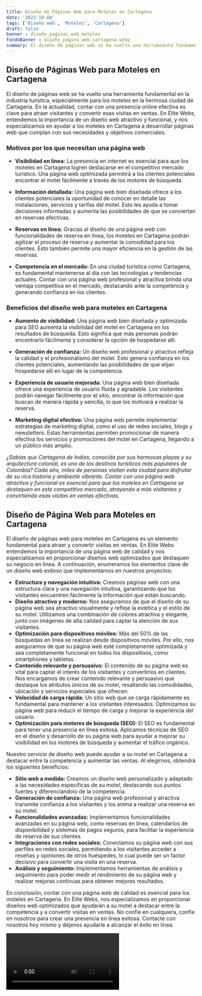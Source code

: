 ```yaml
---
title: Diseño de Páginas Web para Moteles en Cartagena
date: '2023-10-04'
tags: ['Diseño web', 'Moteles', 'Cartagena']
draft: false
banner : diseño_paginas_web_moteles
fondoBanner : diseño_pagina_web_cartagena.webp
summary: El diseño de páginas web se ha vuelto una herramienta fundamental en la industria turística, especialmente para los moteles en la hermosa ciudad de Cartagena. En la actualidad, contar con una presencia online efectiva es clave para atraer visitantes y convertir esas visitas en ventas. En Élite Webs, entendemos la importancia de un diseño web atractivo y funcional, y nos especializamos en ayudar a los moteles en Cartagena a desarrollar páginas web que cumplan con sus necesidades y objetivos comerciales.
---
```


## Diseño de Páginas Web para Moteles en Cartagena

El diseño de páginas web se ha vuelto una herramienta fundamental en la industria turística, especialmente para los moteles en la hermosa ciudad de Cartagena. En la actualidad, contar con una presencia online efectiva es clave para atraer visitantes y convertir esas visitas en ventas. En Élite Webs, entendemos la importancia de un diseño web atractivo y funcional, y nos especializamos en ayudar a los moteles en Cartagena a desarrollar páginas web que cumplan con sus necesidades y objetivos comerciales.

### Motivos por los que necesitan una página web

- **Visibilidad en línea:** La presencia en internet es esencial para que los moteles en Cartagena logren destacarse en el competitivo mercado turístico. Una página web optimizada permitirá a los clientes potenciales encontrar el motel fácilmente a través de los motores de búsqueda.

- **Información detallada:** Una página web bien diseñada ofrece a los clientes potenciales la oportunidad de conocer en detalle las instalaciones, servicios y tarifas del motel. Esto les ayuda a tomar decisiones informadas y aumenta las posibilidades de que se conviertan en reservas efectivas.

- **Reservas en línea:** Gracias al diseño de una página web con funcionalidades de reserva en línea, los moteles en Cartagena podrán agilizar el proceso de reserva y aumentar la comodidad para los clientes. Esto también permite una mayor eficiencia en la gestión de las reservas.

- **Competencia en el mercado:** En una ciudad turística como Cartagena, es fundamental mantenerse al día con las tecnologías y tendencias actuales. Contar con una página web profesional y atractiva brinda una ventaja competitiva en el mercado, destacando ante la competencia y generando confianza en los clientes.

### Beneficios del diseño web para moteles en Cartagena

- **Aumento de visibilidad:** Una página web bien diseñada y optimizada para SEO aumenta la visibilidad del motel en Cartagena en los resultados de búsqueda. Esto significa que más personas podrán encontrarlo fácilmente y considerar la opción de hospedarse allí.

- **Generación de confianza:** Un diseño web profesional y atractivo refleja la calidad y el profesionalismo del motel. Esto genera confianza en los clientes potenciales, aumentando las posibilidades de que elijan hospedarse allí en lugar de la competencia.

- **Experiencia de usuario mejorada:** Una página web bien diseñada ofrece una experiencia de usuario fluida y agradable. Los visitantes podrán navegar fácilmente por el sitio, encontrar la información que buscan de manera rápida y sencilla, lo que los motivará a realizar la reserva.

- **Marketing digital efectivo:** Una página web permite implementar estrategias de marketing digital, como el uso de redes sociales, blogs y newsletters. Estas herramientas permiten promocionar de manera efectiva los servicios y promociones del motel en Cartagena, llegando a un público más amplio.

*¿Sabías que Cartagena de Indias, conocida por sus hermosas playas y su arquitectura colonial, es uno de los destinos turísticos más populares de Colombia? Cada año, miles de personas visitan esta ciudad para disfrutar de su rica historia y ambiente vibrante. Contar con una página web atractiva y funcional es esencial para que los moteles en Cartagena se destaquen en este competitivo mercado, atrayendo a más visitantes y convirtiendo esas visitas en ventas efectivas.*

<GifSeo />

<Cta />

## Diseño de Página Web para Moteles en Cartagena

El diseño de páginas web para moteles en Cartagena es un elemento fundamental para atraer y convertir visitas en ventas. En Élite Webs entendemos la importancia de una página web de calidad y nos especializamos en proporcionar diseños web optimizados que destaquen su negocio en línea. A continuación, enumeramos los elementos clave de un diseño web exitoso que implementamos en nuestros proyectos:

- **Estructura y navegación intuitiva:** Creamos páginas web con una estructura clara y una navegación intuitiva, garantizando que los visitantes encuentren fácilmente la información que están buscando.
- **Diseño atractivo y moderno:** Nos aseguramos de que el diseño de su página web sea atractivo visualmente y refleje la estética y el estilo de su motel. Utilizamos una combinación de colores atractiva y elegante, junto con imágenes de alta calidad para captar la atención de sus visitantes.
- **Optimización para dispositivos móviles:** Más del 50% de las búsquedas en línea se realizan desde dispositivos móviles. Por ello, nos aseguramos de que su página web esté completamente optimizada y sea completamente funcional en todos los dispositivos, como smartphones y tabletas.
- **Contenido relevante y persuasivo:** El contenido de su página web es vital para captar el interés de los visitantes y convertirlos en clientes. Nos encargamos de crear contenido relevante y persuasivo que destaque los atributos únicos de su motel, resaltando las comodidades, ubicación y servicios especiales que ofrecen.
- **Velocidad de carga rápida:** Un sitio web que se carga rápidamente es fundamental para mantener a los visitantes interesados. Optimizamos su página web para reducir el tiempo de carga y mejorar la experiencia del usuario.
- **Optimización para motores de búsqueda (SEO):** El SEO es fundamental para tener una presencia en línea exitosa. Aplicamos técnicas de SEO en el diseño y desarrollo de su página web para ayudar a mejorar su visibilidad en los motores de búsqueda y aumentar el tráfico orgánico.

Nuestro servicio de diseño web puede ayudar a su motel en Cartagena a destacar entre la competencia y aumentar las ventas. Al elegirnos, obtendrá los siguientes beneficios:

- **Sitio web a medida:** Creamos un diseño web personalizado y adaptado a las necesidades específicas de su motel, destacando sus puntos fuertes y diferenciándolo de la competencia.
- **Generación de confianza:** Una página web profesional y atractiva transmite confianza a los visitantes y los anima a realizar una reserva en su motel.
- **Funcionalidades avanzadas:** Implementamos funcionalidades avanzadas en su página web, como reservas en línea, calendarios de disponibilidad y sistemas de pagos seguros, para facilitar la experiencia de reserva de sus clientes.
- **Integraciones con redes sociales:** Conectamos su página web con sus perfiles en redes sociales, permitiendo a los visitantes acceder a reseñas y opiniones de otros huéspedes, lo cual puede ser un factor decisivo para convertir una visita en una reserva.
- **Análisis y seguimiento:** Implementamos herramientas de análisis y seguimiento para poder medir el rendimiento de su página web y realizar mejoras continuas para obtener mejores resultados.

En conclusión, contar con una página web de calidad es esencial para los moteles en Cartagena. En Élite Webs, nos especializamos en proporcionar diseños web optimizados que ayudarán a su motel a destacar entre la competencia y a convertir visitas en ventas. No confíe en cualquiera, confíe en nosotros para crear una presencia en línea exitosa. Contacte con nosotros hoy mismo y déjenos ayudarle a alcanzar el éxito en línea.

<Video />

<CtaBot job='Moteles' city='Cartagena'/>

<Gmaps query='Cartagena+españa+maps' />